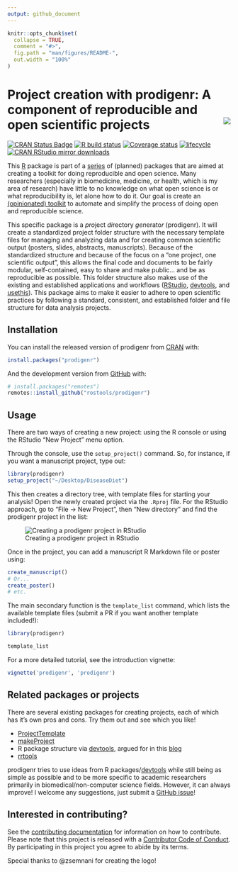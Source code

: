 ```yaml
---
output: github_document
---
```


<!-- README.md is generated from README.Rmd. Please edit that file -->

```r
knitr::opts_chunk$set(
  collapse = TRUE,
  comment = "#>",
  fig.path = "man/figures/README-",
  out.width = "100%"
)
```

# Project creation with prodigenr: A component of reproducible and open scientific projects <img src="man/figures/logo.png" align="right" />

<!-- badges: start -->
[![CRAN Status Badge](http://www.r-pkg.org/badges/version/prodigenr)](https://cran.r-project.org/package=prodigenr)
[![R build status](https://github.com/rostools/prodigenr/workflows/R-CMD-check/badge.svg)](https://github.com/rostools/prodigenr/actions)
[![Coverage status](https://codecov.io/gh/rostools/prodigenr/branch/main/graph/badge.svg)](https://codecov.io/github/rostools/prodigenr?branch=main)
[![lifecycle](https://img.shields.io/badge/lifecycle-maturing-blue.svg)](https://www.tidyverse.org/lifecycle/#maturing)
[![CRAN RStudio mirror downloads](http://cranlogs.r-pkg.org/badges/prodigenr)](http://www.r-pkg.org/pkg/prodigenr)
<!-- badges: end -->

This [R] package is part of a [series][rostools-github] of (planned) packages that are aimed at
creating a toolkit for doing reproducible and open science. Many researchers 
(especially in biomedicine, medicine, or health, which is my area of research)
have little to no knowledge on what open science is or what reproducibility is,
let alone how to do it. Our goal is create an [(opinionated) toolkit][rostools-manifesto] to automate
and simplify the process of doing open and reproducible science.

This specific package is a *pro*ject *di*rectory *gen*erato*r* (prodigenr). It
will create a standardized project folder structure with the necessary template
files for managing and analyzing data and for creating common scientific output
(posters, slides, abstracts, manuscripts). Because of the standardized structure
and because of the focus on a "one project, one scientific output", this allows
the final code and documents to be fairly modular, self-contained, easy to share
and make public... and be as reproducible as possible. This folder structure also
makes use of the existing and established applications and workflows ([RStudio],
[devtools], and [usethis]). This package aims to make it easier to adhere to
open scientific practices by following a standard, consistent, and established
folder and file structure for data analysis projects.

## Installation

You can install the released version of prodigenr from [CRAN] with:

``` r
install.packages("prodigenr")
```

And the development version from [GitHub](https://github.com/) with:

``` r
# install.packages("remotes")
remotes::install_github("rostools/prodigenr")
```

## Usage

There are two ways of creating a new project: using the R console or using the
RStudio "New Project" menu option.

Through the console, use the `setup_project()` command.  So, for instance, if you
want a manuscript project, type out:

``` r
library(prodigenr)
setup_project("~/Desktop/DiseaseDiet")
```

This then creates a directory tree, with template files for starting
your analysis! Open the newly created project via the `.Rproj` file. For the
RStudio approach, go to "File -> New Project", then "New directory" and find the
prodigenr project in the list:

![Creating a prodigenr project in RStudio](man/figures/rstudio-projects.gif)

Once in the project, you can add a manuscript R Markdown file or poster using:

``` r
create_manuscript() 
# Or...
create_poster()
# etc.
```

The main secondary function is the `template_list` command, which lists the
available template files (submit a PR if you want another template included!):

```r
library(prodigenr)
```

```r
template_list
```

<!-- TODO: Add gif for using RStudio "new file" -->

For a more detailed tutorial, see the introduction vignette:

```r
vignette('prodigenr', 'prodigenr')
```

## Related packages or projects

There are several existing packages for creating projects, each of which has
it's own pros and cons. Try them out and see which you like!

- [ProjectTemplate](http://projecttemplate.net/) 
- [makeProject](https://cran.r-project.org/package=makeProject)
- R package structure via [devtools], argued for in this
[blog](https://rmflight.github.io/posts/2014/07/vignetteAnalysis.html) 
- [rrtools](https://github.com/benmarwick/rrtools)

prodigenr tries to use ideas from R packages/[devtools] while still being as simple
as possible and to be more specific to academic researchers primarily in
biomedical/non-computer science fields. However, it can always improve! I
welcome any suggestions, just submit a 
[GitHub issue](https://github.com/rostools/prodigenr/issues)!

## Interested in contributing?

See the [contributing documentation](http://prodigenr.lukewjohnston.com/CONTRIBUTING.html) for information on how to
contribute. Please note that this project is released with a 
[Contributor Code of Conduct](http://prodigenr.lukewjohnston.com/CODE_OF_CONDUCT.html). By participating in this project you
agree to abide by its terms.

[R]: https://cran.r-project.org
[RStudio]: https://www.rstudio.com/
[devtools]: https://CRAN.R-project.org/package=devtools
[usethis]: https://CRAN.R-project.org/package=usethis
[CRAN]: https://cran.r-project.org
[rostools-github]: https://github.com/rostools
[rostools-manifesto]: https://rostools.gitlab.io/manifesto

Special thanks to @zsemnani for creating the logo!
